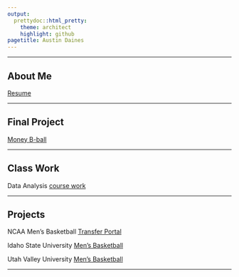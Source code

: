 ```yaml
---
output: 
  prettydoc::html_pretty:
    theme: architect
    highlight: github
pagetitle: Austin Daines
---
```

___

## About Me

[Resume](https://daisydaines.github.io/resume/)

___

## Final Project

[Money B-ball](https://daisydaines.github.io/Final_Project_DAINES/)

___

## Class Work 

Data Analysis 
[course work](https://daisydaines.github.io/uvu_cw/){target="_blank"} 

___

## Projects 

NCAA Men's Basketball [Transfer Portal](https://daisydaines.github.io/portal/)


Idaho State University [Men's Basketball](https://daisydaines.github.io/isu_mbb/){target="_blank"} 

Utah Valley University [Men's Basketball](https://daisydaines.github.io/uvu_mbb/)

___


